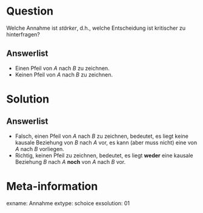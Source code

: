 Question
========

Welche Annahme ist *stärker*, d.h., welche Entscheidung ist kritischer zu hinterfragen?

Answerlist
----------
* Einen Pfeil von $A$ nach $B$ zu zeichnen.
* Keinen Pfeil von $A$ nach $B$ zu zeichnen.

Solution
========

Answerlist
----------
* Falsch, einen Pfeil von $A$ nach $B$ zu zeichnen, bedeutet, es liegt keine kausale Beziehung von $B$ nach $A$ vor, es kann (aber muss nicht) eine von $A$ nach $B$ vorliegen.
* Richtig, keinen Pfeil zu zeichnen, bedeutet, es liegt **weder** eine kausale Beziehung $B$ nach $A$ **noch** von $A$ nach $B$ vor.


Meta-information
================
exname: Annahme
extype: schoice
exsolution: 01